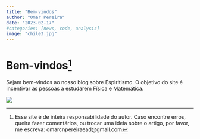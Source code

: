 ```yaml
---
title: "Bem-vindos"
author: "Omar Pereira"
date: "2023-02-17"
#categories: [news, code, analysis]
image: "chile3.jpg"
---
```


# Bem-vindos[^1]

[^1]: Esse site é de inteira responsabilidade do autor. Caso encontre erros, queira fazer comentários, ou trocar uma ideia sobre o artigo, por favor, me escreva: omarcnpereiraead\@gmail.com

Sejam bem-vindos ao nosso blog sobre Espiritismo. O objetivo do site é incentivar as pessoas a estudarem Física e Matemática.


![](chile3.jpg){fig-align="center"}
